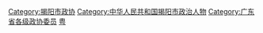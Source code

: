 [[Category:揭阳市政协|Category:揭阳市政协]]
[[Category:中华人民共和国揭阳市政治人物|Category:中华人民共和国揭阳市政治人物]]
[[Category:广东省各级政协委员|Category:广东省各级政协委员]]
[[Category:设区的市政协委员|粤]]